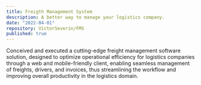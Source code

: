 ```yaml
---
title: Freigth Management System
description: A better way to manage your logistics company.
date: "2022-04-01"
repository: VictorSeverin/FMS
published: true
---
```


Conceived and executed a cutting-edge freight management software solution, designed to optimize operational efficiency for logistics companies through a web and mobile-friendly client, enabling seamless management of freights, drivers, and invoices, thus streamlining the workflow and improving overall productivity in the logistics domain.
